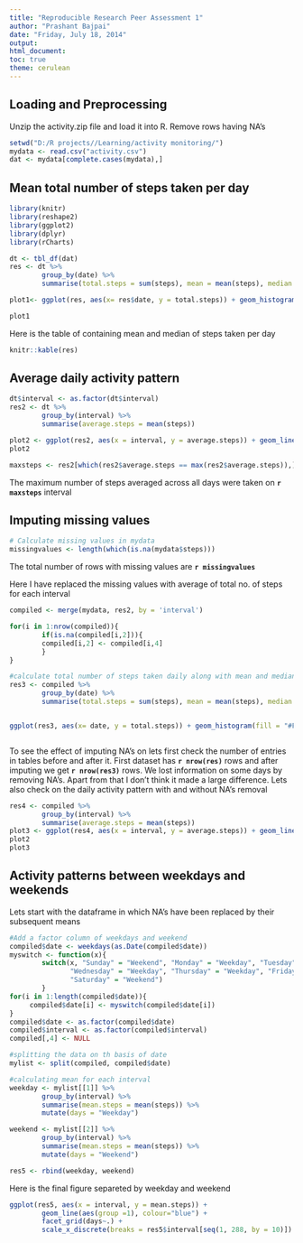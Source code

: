 ```yaml
---
title: "Reproducible Research Peer Assessment 1"
author: "Prashant Bajpai"
date: "Friday, July 18, 2014"
output: 
html_document:
toc: true        
theme: cerulean
---
```


## Loading and Preprocessing

Unzip the activity.zip file and load it into R. Remove rows having NA's

```r
setwd("D:/R projects//Learning/activity monitoring/")
mydata <- read.csv("activity.csv")
dat <- mydata[complete.cases(mydata),]
```

## Mean total number of steps taken per day


```r
library(knitr)
library(reshape2)
library(ggplot2)
library(dplyr)
library(rCharts)

dt <- tbl_df(dat)
res <- dt %>% 
        group_by(date) %>%
        summarise(total.steps = sum(steps), mean = mean(steps), median = median(steps))

plot1<- ggplot(res, aes(x= res$date, y = total.steps)) + geom_histogram(fill = "#FF6666", color = "black", stat = "identity") + xlab("date") + scale_x_discrete(breaks = res$date[seq(1, length(res$date), by = 3)]) +  labs(title = "Mean steps per day after removing NA's") + theme(plot.title = element_text(lineheight = 0.8, face = "bold"))
```
```r
plot1
```

Here is the table of containing mean and median of steps taken per day
```r
knitr::kable(res)
```

## Average daily activity pattern


```r
dt$interval <- as.factor(dt$interval)
res2 <- dt %>%
        group_by(interval) %>%        
        summarise(average.steps = mean(steps))        

plot2 <- ggplot(res2, aes(x = interval, y = average.steps)) + geom_line(aes(group =1)) + scale_x_discrete(breaks = res2$interval[seq(1, length(res2$interval), by = 10)]) + labs(title = "Daily activity pattern after removing NA's") + theme(plot.title = element_text(lineheight = 0.8, face = "bold"))
plot2

maxsteps <- res2[which(res2$average.steps == max(res2$average.steps)),]$interval
```

The maximum number of steps averaged across all days were taken on **`r maxsteps`** interval

## Imputing missing values


```r
# Calculate missing values in mydata
missingvalues <- length(which(is.na(mydata$steps)))
```

The total number of rows with missing values are **`r missingvalues`**

Here I have replaced the missing values with average of total no. of steps for each interval  

```r
compiled <- merge(mydata, res2, by = 'interval') 

for(i in 1:nrow(compiled)){
        if(is.na(compiled[i,2])){
        compiled[i,2] <- compiled[i,4]
        }
}

#calculate total number of steps taken daily along with mean and median
res3 <- compiled %>%
        group_by(date) %>%
        summarise(total.steps = sum(steps), mean = mean(steps), median = median(steps))


ggplot(res3, aes(x= date, y = total.steps)) + geom_histogram(fill = "#FF6666", color = "black", stat = "identity") + xlab("date") + scale_x_discrete(breaks = res$date[seq(1, length(res$date), by = 3)])



```

To see the effect of imputing NA's on lets first check the number of entries in tables before and after it. First dataset has **`r nrow(res)`** rows and after imputing we get **`r nrow(res3)`** rows. We lost information on some days by removing NA's. Apart from that I don't think it made a large difference.
Lets also check on the daily activity pattern with and without NA's removal

```r
res4 <- compiled %>%
        group_by(interval) %>%        
        summarise(average.steps = mean(steps))    
plot3 <- ggplot(res4, aes(x = interval, y = average.steps)) + geom_line(aes(group =1)) + scale_x_discrete(breaks = res4$interval[seq(1, length(res4$interval), by = 10)]) + labs(title = "Daily activity pattern after imputing NA's") + theme(plot.title = element_text(lineheight = 0.8, face = "bold")) 
plot2
plot3
```

## Activity patterns between weekdays and weekends


Lets start with the dataframe in which NA's have been replaced by their subsequent means

```r
#Add a factor column of weekdays and weekend
compiled$date <- weekdays(as.Date(compiled$date))
myswitch <- function(x){
        switch(x, "Sunday" = "Weekend", "Monday" = "Weekday", "Tuesday" = "Weekday",
               "Wednesday" = "Weekday", "Thursday" = "Weekday", "Friday" = "Weekday",
               "Saturday" = "Weekend")
        }
for(i in 1:length(compiled$date)){
     compiled$date[i] <- myswitch(compiled$date[i])
}
compiled$date <- as.factor(compiled$date)
compiled$interval <- as.factor(compiled$interval)
compiled[,4] <- NULL

#splitting the data on th basis of date
mylist <- split(compiled, compiled$date)

#calculating mean for each interval
weekday <- mylist[[1]] %>%
        group_by(interval) %>%
        summarise(mean.steps = mean(steps)) %>%
        mutate(days = "Weekday")

weekend <- mylist[[2]] %>%
        group_by(interval) %>%
        summarise(mean.steps = mean(steps)) %>%
        mutate(days = "Weekend")

res5 <- rbind(weekday, weekend)
```
Here is the final figure separeted by weekday and weekend
```r

ggplot(res5, aes(x = interval, y = mean.steps)) + 
        geom_line(aes(group =1), colour="blue") + 
        facet_grid(days~.) + 
        scale_x_discrete(breaks = res5$interval[seq(1, 288, by = 10)]) 
```
